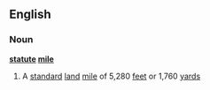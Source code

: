 ==English==
===Noun===
'''[[statute]] [[mile]]'''
#A [[standard]] [[land]] [[mile]] of 5,280 [[feet]] or 1,760 [[yard]]s
